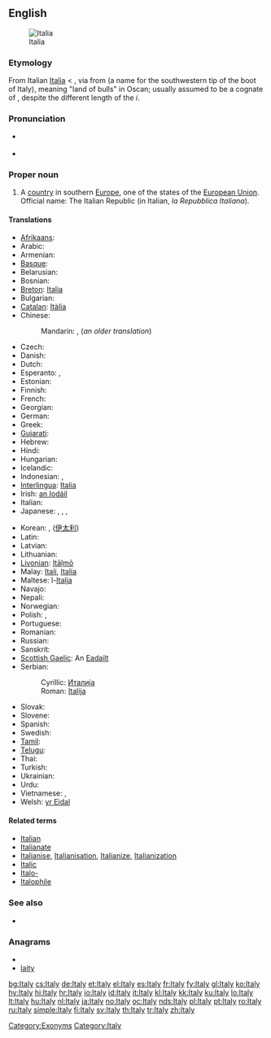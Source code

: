 {{wikipedia}}
==English==
[[Image:Flag_of_Italy.svg|thumb|Italia]]

===Etymology===
From Italian [[Italia#Italian|Italia]] < {{etyl|la}} {{term|Italia|Ītalia|lang=la}}, via {{etyl|grc}} from {{etyl|osc}} {{term||Víteliú|lang=osc}} {{rfscript|Old Italic}} (a name for the southwestern tip of the boot of Italy), meaning "land of bulls" in Oscan; usually assumed to be a cognate of {{term|vitulus||calf|lang=la}}, despite the different length of the ''i''.

===Pronunciation===
* {{a|UK|US}} {{IPA|/ˈɪ.tə.li/}}
* {{audio|en-us-Italy.ogg|Audio (US)}}

===Proper noun===
{{en-proper noun}}

# A [[country]] in southern [[Europe]], one of the states of the [[European Union]]. Official name: The Italian Republic (in Italian, ''la Repubblica Italiana'').

====Translations====
{{trans-top|European country}}
* [[Afrikaans]]: {{t+|af|Italië|xs=Afrikaans}}
* Arabic: {{t-|ar|إيطاليا|f|tr='iTaalya}}
* Armenian: {{t+|hy|Իտալիա|tr=Italia}}
* [[Basque]]: {{t+|eu|Italia|xs=Basque}}
* Belarusian: {{t-|be|Італія|f|tr=Itálija|xs=Belarusian}}
* Bosnian: {{t-|bs|Italija|f}}
* [[Breton]]: [[Italia]]
* Bulgarian: {{t+|bg|Италия|f|tr=Itálija}}
* [[Catalan]]: [[Itàlia]] {{f}}
* Chinese:
*: Mandarin: {{t-|cmn|意大利|tr=Yìdàlì|sc=Hani}}, {{t|cmn|義大利|tr=Yìdàlì|sc=Hani}} (''an older translation'')
* Czech: {{t+|cs|Itálie|f}}
* Danish: {{t+|da|Italien}}
* Dutch: {{t+|nl|Italië}}
* Esperanto: {{t+|eo|Italio|xs=Esperanto}}, {{t+|eo|Italujo|xs=Esperanto}}
* Estonian: {{t+|et|Itaalia}}
* Finnish: {{t+|fi|Italia}}
* French: {{t+|fr|Italie|f}}
* Georgian: {{t|ka|იტალია|sc=Geor|xs=Georgian}}
* German: {{t+|de|Italien|n}}
* Greek: {{t+|el|Ιταλία|f|tr=Italía}}
* [[Gujarati]]: {{t|gu|ઈટલી|sc=Gujr|xs=Gujarati}}
* Hebrew: {{t+|he|איטליה|f|tr=Italia}}
* Hindi: {{t+|hi|इटली|tr=Italī|xs=Hindi}}
* Hungarian: {{t+|hu|Olaszország}}
* Icelandic: {{t+|is|Ítalía|f}}
* Indonesian: {{t|id|Itali|xs=Indonesian}}, {{t-|id|Italia|xs=Indonesian}}
* [[Interlingua]]: [[Italia]]
* Irish: [[an Iodáil]] {{f}}
* Italian: {{t+|it|Italia|f}}
* Japanese: {{t+|ja|イタリア|tr=Itariá}}, {{t-|ja|伊太利亜|tr=イタリア, Itariá}}  {{qualifier|obsolete}}, {{t+|ja|イタリー|tr=Itarī}}, {{t|ja|伊太利|tr=イタリー, Itarī}} {{qualifier|obsolete}}
{{trans-mid}}
* Korean: {{t+|ko|이탈리아|tr=Itallia|sc=Hang}},  {{t|ko|이태리|tr=Itaeli|sc=Hang}} ([[伊太利]])
* Latin: {{t+|la|Italia}}
* Latvian: {{t+|lv|Itālija|f|xs=Latvian}}
* Lithuanian: {{t+|lt|Italija|xs=Lithuanian}}
* [[Livonian]]: [[Itāļmō]]
* Malay: [[Itali]], [[Italia]]
* Maltese: l-[[Italja]]
* Navajo: {{tø|nv|Ídelii}}
* Nepali: {{t-|ne|इटली|tr=Italī|sc=Deva|xs=Nepali}}
* Norwegian: {{t+|no|Italia}}
* Polish: {{t+|pl|Włochy|p}}, {{t+|pl|Italia|f}} {{qualifier|rare}}
* Portuguese: {{t+|pt|Itália|f}}
* Romanian: {{t+|ro|Italia|f}}
* Russian: {{t+|ru|Италия|f|tr=Itálija}}
* Sanskrit: {{t-|sa|इटली|xs=Sanskrit}}
* [[Scottish Gaelic]]: An [[Eadailt]] {{f}}
* Serbian:
*: Cyrillic: [[Италија]] {{f}}
*: Roman: [[Italija#Serbian|Italija]] {{f}}
* Slovak: {{t-|sk|Taliansko}}
* Slovene: {{t+|sl|Italija|f}}
* Spanish: {{t+|es|Italia|f}}
* Swedish: {{t+|sv|Italien}}
* [[Tamil]]: {{t|ta|இத்தாலி|xs=Tamil}}
* [[Telugu]]: {{t|te|ఇటలీ}}
* Thai: {{t|th|ประเทศอิตาลี}}
* Turkish: {{t+|tr|İtalya}}
* Ukrainian: {{t+|uk|Італія|f|tr=Itálija|xs=Ukrainian}}
* Urdu: {{t|ur|اطالیہ|tr=Italī|xs=Urdu}}
* Vietnamese: {{t+|vi|Ý|xs=Vietnamese}},  {{t-|vi|Ý Đại Lợi|xs=Vietnamese}}
* Welsh: [[yr Eidal]] {{f}}
{{trans-bottom}}

====Related terms====
* [[Italian]]
* [[Italianate]]
* [[Italianise]], [[Italianisation]], [[Italianize]], [[Italianization]]
* [[Italic]]
* [[Italo-]]
* [[Italophile]]

===See also===
* {{list|en|countries of Europe}}

===Anagrams===
* {{alphagram|ailty}}
* [[laity#English|laity]]

[[Category:Exonyms]]
[[Category:Italy]]

[[bg:Italy]]
[[cs:Italy]]
[[de:Italy]]
[[et:Italy]]
[[el:Italy]]
[[es:Italy]]
[[fr:Italy]]
[[fy:Italy]]
[[gl:Italy]]
[[ko:Italy]]
[[hy:Italy]]
[[hi:Italy]]
[[hr:Italy]]
[[io:Italy]]
[[id:Italy]]
[[it:Italy]]
[[kl:Italy]]
[[kk:Italy]]
[[ku:Italy]]
[[lo:Italy]]
[[lt:Italy]]
[[hu:Italy]]
[[nl:Italy]]
[[ja:Italy]]
[[no:Italy]]
[[oc:Italy]]
[[nds:Italy]]
[[pl:Italy]]
[[pt:Italy]]
[[ro:Italy]]
[[ru:Italy]]
[[simple:Italy]]
[[fi:Italy]]
[[sv:Italy]]
[[th:Italy]]
[[tr:Italy]]
[[zh:Italy]]